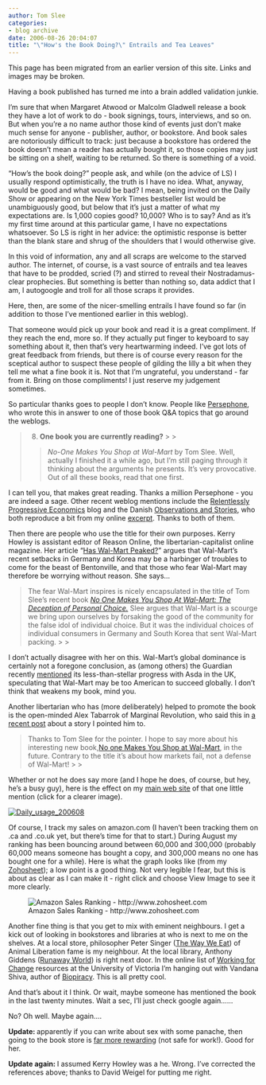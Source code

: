 ```yaml
---
author: Tom Slee
categories:
- blog archive
date: 2006-08-26 20:04:07
title: "\"How's the Book Doing?\" Entrails and Tea Leaves"
---
```


::: {.callout-note}

This page has been migrated from an earlier version of this site. 
Links and images may be broken.

:::



				

Having a book published has turned me into a brain addled validation junkie.




I'm sure that when Margaret Atwood or Malcolm Gladwell release a book they have a lot of work to do - book signings, tours, interviews, and so on. But when you're a no name author those kind of events just don't make much sense for anyone - publisher, author, or bookstore. And book sales are notoriously difficult to track: just because a bookstore has ordered the book doesn't mean a reader has actually bought it, so those copies may just be sitting on a shelf, waiting to be returned. So there is something of a void.




"How's the book doing?" people ask, and while (on the advice of LS) I usually respond optimistically, the truth is I have no idea. What, anyway, would be good and what would be bad? I mean, being invited on the Daily Show or appearing on the New York Times bestseller list would be unambiguously good, but below that it's just a matter of what my expectations are. Is 1,000 copies good? 10,000? Who is to say? And as it's my first time around at this particular game, I have no expectations whatsoever. So LS is right in her advice: the optimistic response is better than the blank stare and shrug of the shoulders that I would otherwise give.




In this void of information, any and all scraps are welcome to the starved author. The internet, of course, is a vast source of entrails and tea leaves that have to be prodded, scried (?) and stirred to reveal their Nostradamus-clear prophecies. But something is better than nothing so, data addict that I am, I autogoogle and troll for all those scraps it provides.




Here, then, are some of the nicer-smelling entrails I have found so far (in addition to those I've mentioned earlier in this weblog).




That someone would pick up your book and read it is a great compliment. If they reach the end, more so. If they actually put finger to keyboard to say something about it, then that's very heartwarming indeed. I've got lots of great feedback from friends, but there is of course every reason for the sceptical author to suspect these people of gilding the lilly a bit when they tell me what a fine book it is. Not that I'm ungrateful, you understand - far from it. Bring on those compliments! I just reserve my judgement sometimes.




So particular thanks goes to people I don't know. People like [Persephone](http://www.persephonesboxblog.blogspot.com/2006/08/book-meme.html), who wrote this in answer to one of those book Q&A topics that go around the weblogs.

<blockquote>8. **One book you are currently reading?**
> 
> 

> 
> _No-One Makes You Shop at Wal-Mart_
by Tom Slee. Well, actually I finished it a while ago, but I'm still
paging through it thinking about the arguments he presents. It's very
provocative. Out of all these books, read that one first.
> 
> </blockquote>

I can tell you, that makes great reading. Thanks a million Persephone - you are indeed a sage. Other recent weblog mentions include the [Relentlessly Progressive Economics](http://progecon.wordpress.com/2006/08/18/the-economics-of-wal-mart/) blog and the Danish [Observations and Stories](http://observationsandstories.blogspot.com/2006/08/nobody-makes-you-shop-at-wal-mart.html), who both reproduce a bit from my online [excerpt](http://www.tomslee.net/excerpt.html). Thanks to both of them.




Then there are people who use the title for their own purposes. Kerry Howley is assistant editor of Reason Online, the libertarian-capitalist online magazine. Her article "[Has Wal-Mart Peaked?](http://www.reason.com/links/links080106.shtml)" argues that Wal-Mart's recent setbacks in Germany and Korea may be a harbinger of troubles to come for the beast of Bentonville, and that those who fear Wal-Mart may therefore be worrying without reason. <del> </del>She says...

<blockquote>The fear Wal-Mart inspires is nicely encapsulated in the title of Tom Slee's recent book [_No One Makes You Shop At Wal-Mart: The Deception of Personal Choice._](http://www.amazon.com/exec/obidos/ISBN=189707106X%20/ref=nosim/reasonmagazineA/) Slee argues that Wal-Mart is a scourge we bring upon ourselves by
forsaking the good of the community for the false idol of individual
choice. But it was the individual choices of individual consumers in
Germany and South Korea that sent Wal-Mart packing.
> 
> </blockquote>

I don't actually disagree with her on this. Wal-Mart's global dominance is certainly not a foregone conclusion, as (among others) the Guardian recently [mentioned](http://www.guardian.co.uk/comment/story/0,,1856891,00.html) its less-than-stellar progress with Asda in the UK, speculating that Wal-Mart may be too American to succeed globally. I don't think that weakens my book, mind you.




Another libertarian who has (more deliberately) helped to promote the book is the open-minded Alex Tabarrok of Marginal Revolution, who said this in [a recent post](http://www.marginalrevolution.com/marginalrevolution/2006/08/market_failure_.html) about a story I pointed him to.

<blockquote>Thanks to Tom Slee for the pointer. I hope to say more about his interesting new book,[ No one Makes You Shop at Wal-Mart](http://www.web.net/%7Etslee/), in the future. Contrary to the title it's about how markets fail, not a defense of Wal-Mart!
> 
> </blockquote>

Whether or not he does say more (and I hope he does, of course, but hey, he's a busy guy), here is the effect on my [main web site](http://www.tomslee.net) of that one little mention (click for a clearer image).




[![Daily_usage_200608](http://whimsley.typepad.com/whimsley/images/daily_usage_200608.png)](http://whimsley.typepad.com/.shared/image.html?/photos/uncategorized/daily_usage_200608.png)





Of course, I track my sales on amazon.com (I haven't been tracking them on .ca and .co.uk yet, but there's time for that to start.) During August my ranking has been bouncing around between 60,000 and 300,000 (probably 60,000 means someone has bought a copy, and 300,000 means no one has bought one for a while). Here is what the graph looks like (from my [Zohosheet](http://www.zohosheet.com)); a low point is a good thing. Not very legible I fear, but this is about as clear as I can make it - right click and choose View Image to see it more clearly.




![Amazon Sales Ranking - http://www.zohosheet.com](http://www.zohosheet.com/publicgraphs/27654.png)




Another fine thing is that you get to mix with eminent neighbours. I get a kick out of looking in bookstores and libraries at who is next to me on the shelves. At a local store, philosopher Peter Singer ([The Way We Eat](http://www.rodalestore.com/webapp/wcs/stores/servlet/ProductDisplay?catalogId=10002&storeId=10051&productId=47486&langId=-1&nav_wt=search)) of Animal Liberation fame is my neighbour. At the local library, Anthony Giddens ([Runaway World](http://old.lse.ac.uk/collections/meetthedirector/RunawayWorldPR.htm)) is right next door. In the online list of [Working for Change](http://web.uvic.ca/eqhr/calendar/resources-books.htm) resources at the University of Victoria I'm hanging out with Vandana Shiva, author of [Biopiracy](http://www.southendpress.org/2004/items/Biopiracy). This is all pretty cool.





And that's about it I think. Or wait, maybe someone has mentioned the book in the last twenty minutes. Wait a sec, I'll just check google again......




No? Oh well. Maybe again....




**Update: **apparently if you can write about sex with some panache, then going to the book store is [far more rewarding](http://girlwithaonetrackmind.blogspot.com/2006/08/shopping.html) (not safe for work!). Good for her.




**Update again: **I assumed Kerry Howley was a he. Wrong. I've corrected the references above; thanks to David Weigel for putting me right.


		
